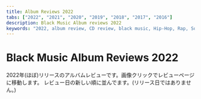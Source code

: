 ```yaml
---
title: Album Reviews 2022
tabs: ["2022", "2021", "2020", "2019", "2018", "2017", "2016"]
description: Black Music Album reviews 2022
keywords: "2022, album review, CD review, black music, Hip-Hop, Rap, Soul, R&B"
---
```



# Black Music Album Reviews 2022

<PageDescription>

2022年(ほぼ)リリースのアルバムレビューです。画像クリックでレビューページに移動します。
レビュー日の新しい順に並んでます。(リリース日ではありません。)

</PageDescription>

<Row>
  <Column colMd={2} colLg={3} noGutterMdLeft>
    <Review1 />
  </Column>
  <Column colMd={2} colLg={3} noGutterMdLeft>
    <Review2 />
  </Column>
  <Column colMd={2} colLg={3} noGutterMdLeft>
    <Review3 />
  </Column>
  <Column colMd={2} colLg={3} noGutterMdLeft>
    <Review4 />
  </Column>
</Row>

<Row>
  <Column colMd={2} colLg={3} noGutterMdLeft>
    <Review5 />
  </Column>
  <Column colMd={2} colLg={3} noGutterMdLeft>
    <Review6 />
  </Column>
  <Column colMd={2} colLg={3} noGutterMdLeft>
    <Review7 />
  </Column>
  <Column colMd={2} colLg={3} noGutterMdLeft>
    <Review8 />
  </Column>
</Row>

<Row>
  <Column colMd={2} colLg={3} noGutterMdLeft>
    <Review9 />
  </Column>
  <Column colMd={2} colLg={3} noGutterMdLeft>
    <Review10 />
  </Column>
  <Column colMd={2} colLg={3} noGutterMdLeft>
    <Review11 />
  </Column>
  <Column colMd={2} colLg={3} noGutterMdLeft>
    <Review12 />
  </Column>
</Row>

<Row>
  <Column colMd={2} colLg={3} noGutterMdLeft>
    <Review13 />
  </Column>
  <Column colMd={2} colLg={3} noGutterMdLeft>
    <Review14 />
  </Column>
  <Column colMd={2} colLg={3} noGutterMdLeft>
    <Review15 />
  </Column>
  <Column colMd={2} colLg={3} noGutterMdLeft>
    <Review16 />
  </Column>
</Row>

<Row>
  <Column colMd={2} colLg={3} noGutterMdLeft>
    <Review17 />
  </Column>
  <Column colMd={2} colLg={3} noGutterMdLeft>
    <Review18 />
  </Column>
  <Column colMd={2} colLg={3} noGutterMdLeft>
    <Review19 />
  </Column>
  <Column colMd={2} colLg={3} noGutterMdLeft>
    <Review20 />
  </Column>
</Row>

<Row>
  <Column colMd={2} colLg={3} noGutterMdLeft>
    <Review21 />
  </Column>
  <Column colMd={2} colLg={3} noGutterMdLeft>
    <Review22 />
  </Column>
  <Column colMd={2} colLg={3} noGutterMdLeft>
    <Review23 />
  </Column>
  <Column colMd={2} colLg={3} noGutterMdLeft>
    <Review24 />
  </Column>
</Row>
<Row>
  <Column colMd={2} colLg={3} noGutterMdLeft>
    <Review25 />
  </Column>
</Row>